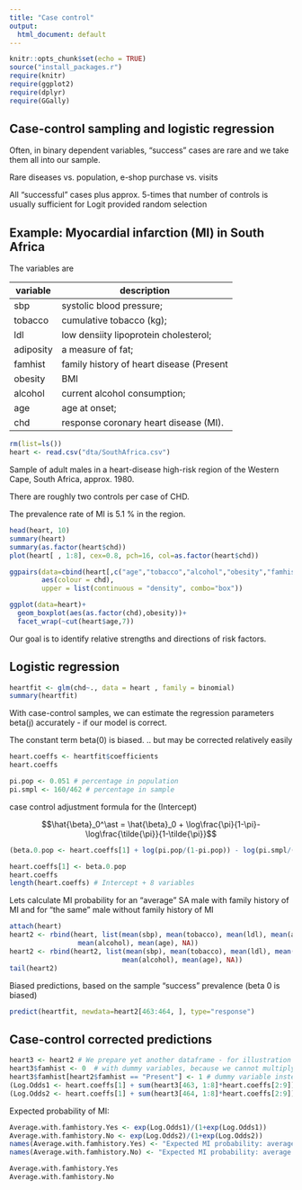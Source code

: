 ```yaml
---
title: "Case control"
output:
  html_document: default
---
```


```r
knitr::opts_chunk$set(echo = TRUE)
source("install_packages.r")
require(knitr)
require(ggplot2)
require(dplyr)
require(GGally)
```

## Case-control sampling and logistic regression ####


Often, in binary dependent variables, "success" cases are rare and we take them all into our sample.

Rare diseases vs. population, e-shop purchase vs. visits 

All "successful" cases plus approx. 5-times that number of controls is usually sufficient for Logit
 provided random selection


## Example: Myocardial infarction (MI) in South Africa

The variables are

|   variable         | description                      |
|-----------------|-----------------------------------------------|
|   sbp           | systolic blood pressure;                      |
|     tobacco     |      cumulative tobacco (kg);                 |
|     ldl         |  low densiity lipoprotein   cholesterol;      |
|     adiposity   |  a measure of fat;                            |
|     famhist     |   family history of heart disease   (Present  |
|     obesity     |    BMI                                        |
|     alcohol     |    current alcohol consumption;               |
|     age         |      age at onset;                            |
|     chd         |        response  coronary heart disease (MI). |

```r
rm(list=ls())
heart <- read.csv("dta/SouthAfrica.csv")
```

Sample of adult males in a heart-disease high-risk region of the Western Cape, South Africa, approx. 1980.

There are roughly two controls per case of CHD.

The prevalence rate of MI is 5.1 % in the region.


```r
head(heart, 10)
summary(heart)
summary(as.factor(heart$chd)) 
plot(heart[ , 1:8], cex=0.8, pch=16, col=as.factor(heart$chd))
```

```r
ggpairs(data=cbind(heart[,c("age","tobacco","alcohol","obesity","famhist")],chd=as.factor(heart$chd)), 
        aes(colour = chd), 
        upper = list(continuous = "density", combo="box"))
```

```r
ggplot(data=heart)+
  geom_boxplot(aes(as.factor(chd),obesity))+
  facet_wrap(~cut(heart$age,7))
```


Our goal is to identify relative strengths and directions of risk factors.

## Logistic regression

```r
heartfit <- glm(chd~., data = heart , family = binomial)
summary(heartfit)
```

With case-control samples, we can estimate the regression
parameters beta(j) accurately - if our model is correct.

The constant term beta(0) is biased.
.. but may be corrected relatively easily

```r
heart.coeffs <- heartfit$coefficients
heart.coeffs
```

```r
pi.pop <- 0.051 # percentage in population
pi.smpl <- 160/462 # percentage in sample
```

case control adjustment formula for the (Intercept)

$$\hat{\beta}_0^\ast = \hat{\beta}_0 + \log\frac{\pi}{1-\pi}-\log\frac{\tilde{\pi}}{1-\tilde{\pi}}$$

```r
(beta.0.pop <- heart.coeffs[1] + log(pi.pop/(1-pi.pop)) - log(pi.smpl/(1-pi.smpl)))
```


```r
heart.coeffs[1] <- beta.0.pop
heart.coeffs
length(heart.coeffs) # Intercept + 8 variables
```


Lets calculate MI probability for an "average" SA male with family history of MI
and for "the same" male without family history of MI


```r
attach(heart)
heart2 <- rbind(heart, list(mean(sbp), mean(tobacco), mean(ldl), mean(adiposity), "Present", mean(obesity),
                 mean(alcohol), mean(age), NA))
heart2 <- rbind(heart2, list(mean(sbp), mean(tobacco), mean(ldl), mean(adiposity), "Absent", mean(obesity),
                            mean(alcohol), mean(age), NA))
tail(heart2)
```



Biased predictions, based on the sample "success" prevalence (beta 0 is biased)

```r
predict(heartfit, newdata=heart2[463:464, ], type="response")
```

## Case-control corrected predictions

```r
heart3 <- heart2 # We prepare yet another dataframe - for illustration and comparison
heart3$famhist <- 0  # with dummy variables, because we cannot multiply
heart3$famhist[heart2$famhist == "Present"] <- 1 # dummy variable instead of factor
(Log.Odds1 <- heart.coeffs[1] + sum(heart3[463, 1:8]*heart.coeffs[2:9]))
(Log.Odds2 <- heart.coeffs[1] + sum(heart3[464, 1:8]*heart.coeffs[2:9]))
```

Expected probability of MI:

```r
Average.with.famhistory.Yes <- exp(Log.Odds1)/(1+exp(Log.Odds1))
Average.with.famhistory.No <- exp(Log.Odds2)/(1+exp(Log.Odds2))
names(Average.with.famhistory.Yes) <- "Expected MI probability: average male WITH family history of MI"
names(Average.with.famhistory.No) <- "Expected MI probability: average male WITHOUT family history of MI"
```

```r
Average.with.famhistory.Yes
Average.with.famhistory.No
```

